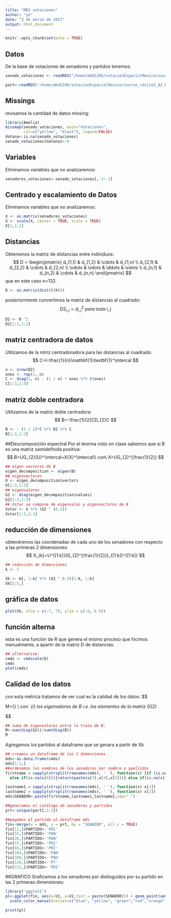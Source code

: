 ```yaml
---
title: "MDS votaciones"
author: "yo"
date: "3 de marzo de 2017"
output: html_document
---
```


```r
knitr::opts_chunk$set(echo = TRUE)
```

## Datos

De la base de votaciones de senadores y partidos tenemos:

```r
senado_votaciones <- readRDS("/home/mb45296/votacionEspacialMexico/source_rds/L63_A2_N1_PO1_RESULTS.RDS")

part<-readRDS('/home/mb45296/votacionEspacialMexico/source_rds/L63_A2_N1_PO1_ASISTENCIA_ASISTENCIA.RDS')

```

## Missings

revisamos la cantidad de datos missing:

```r
library(Amelia)
missmap(senado_votaciones, main="Votaciones", 
        col=c("yellow", "black"), legend=FALSE) 
datana<-is.na(senado_votaciones)
senado_votaciones[datana]<-0
```

## Variables

Eliminamos variables que no analizaremos:

```r
senadores_votaciones<-senado_votaciones[,-3:-1]
```

## Centrado y escalamiento de Datos

Eliminamos variables que no analizaremos:

```r
X <- as.matrix(senadores_votaciones)
X <- scale(X, center = TRUE, scale = TRUE)
X[1,1:2]
```

## Distancias

Obtenemos la matriz de distancias entre individuos: 
$$
D = 
 \begin{pmatrix}
  d_{1,1} & d_{1,2} & \cdots & d_{1,n} \\
  d_{2,1} & d_{2,2} & \cdots & d_{2,n} \\
  \vdots  & \vdots  & \ddots & \vdots  \\
  d_{n,1} & d_{n,2} & \cdots & d_{n,n} 
 \end{pmatrix}
$$
que en este caso n=132.
```r
D <- as.matrix(dist(t(X)))
```

posteriormente convertimos la matriz de distancias al cuadrado:
$$
D2_{i,j}=d_{i,j}^2 \ para\ toda\ i,j
$$
```r
D2 <- D ^2
D2[1:2,1:2]
```

## matriz centradora de datos

Utilizamos de la mtriz centradoradora para las distancias al cuadrado:
$$
C=I-\frac{1}{n}\mathbf{1}\textbf{1}^\intercal 
$$

```r
n <- nrow(D2)
ones <- rep(1, n)
C <- diag(1, n) - (1 / n) * ones %*% t(ones)
C[1:3,1:3]
```


## matriz doble centradora


Utilizamos de la matriz doble centradora:
$$
B=-\frac{1}{2}CD_{2}C 
$$

```r
B <- - (1 / 2)*C %*% D2 %*% C
B[1:3,1:3]
```


##Descomposición espectral
Por el teorma visto en clase sabemos que si B es una matriz semidefinida positiva:
$$
B=UG_{2}{U}^\intercal=X{X}^\intercal\\ 
con\ X=UG_{2}^{\frac{1}{2}}
$$

```r
## eigen vectores de B
eigen_decomposition <- eigen(B)
## eigenvectores
U <- eigen_decomposition$vectors
U[1:3,1:3]
## eigenvalores
G2 <- diag(eigen_decomposition$values) 
G2[1:3,1:3]
## Xstar se compone de eigenvalos y eigenvectores de B
Xstar <- U %*% (G2 ^ (0.5))
Xstar[1:3,1:3]
```

## reducción de dimensiones

obtendremos las coordenadas de cada uno de los senadores con respecto a las primeras 2 dimensiones:
$$
X_{k}=U^{[1:k]}(G_{2}^{\frac{1}{2}})_{[1:k]}^{[1:k]} 
$$

```r
## reducción de dimensiones
k <- 2

Xk <- U[, 1:k] %*% (G2 ^ 0.5)[1:k, 1:k]
Xk[1:5,]

```

## gráfica de datos

```r
plot(Xk, xlim = c(-7, 7), ylim = c(-6, 6.5))
```

## función alterna
esta es una función de R que genera el mismo proceso que hicimos manualmente, a apartir de la matriz D de distancias:

```r
## alternative: 
cmds <- cmdscale(D)
cmds
plot(cmds)
```


## Calidad de los datos
con esta métrica tratamos de ver cual es la calidad de los datos:
$$

M={\frac{\sum_{i=1}^{132}\lambda_{i}}{tr(B)}} \\ 
con\  \lambda_{i}\ los\ eigenvalores\ de\ B\ i.e.\ los\ elementos\ de\ la\ matriz\ G_{2}

$$

```r
## suma de eigenvalores entre la traza de B: 
M<-sum(diag(G2))/sum(diag(B))
M
```

Agregamos los partidos al dataframe que se genara a partir de Xk


```r
## creamos un dataframe de las 2 dimensiones
mds<-as.data.frame(cmds)
mds[1:3,]
##ordenamos los nombres de los senadores por nombre y apellidos
firstname = sapply(strsplit(rownames(mds), ' '), function(x) {if (is.na(x[4])) {return (x[3])} else if(is.na(x[5])){return (paste(x[3],x[4]))}
  else if(is.na(x[6])){return(paste(x[3],x[4],x[5]))} else if(is.na(x[7])){return(paste(x[3],x[4],x[5],x[6]))}})

lastname1 = sapply(strsplit(rownames(mds), ' '), function(x) x[1]) 
lastname2 = sapply(strsplit(rownames(mds), ' '), function(x) x[2])
mds$SENADOR<-paste(firstname,lastname1,lastname2,sep=" ")

##generamos el catálogo de senadores y partidos
prt<-unique(part[,2:3])

##pegamos el partido al dataframe mds
fin<-merge(x = mds, y = prt, by = "SENADOR", all.x = TRUE)
fin[11,]$PARTIDO<-'PRI'
fin[15,]$PARTIDO<-'PAN'
fin[20,]$PARTIDO<-'PAN'
fin[57,]$PARTIDO<-'PRI'
fin[69,]$PARTIDO<-'PRI'
fin[104,]$PARTIDO<-'PAN'
fin[109,]$PARTIDO<-'PRD'
fin[120,]$PARTIDO<-'PT'
fin[131,]$PARTIDO<-'PRI'

```

##GRAFICO 
Graficamos a los senadores por distinguidos por su partido en las 2 primeras dimensiones:
```r
library('ggplot2')
pl<-ggplot(fin, aes(x=V1, y=V2,text = paste(SENADOR))) + geom_point(aes(color=PARTIDO)) + 
  scale_color_manual(values=c("blue", "yellow", "green","red","orange","gray","black"))

print(pl)
```
